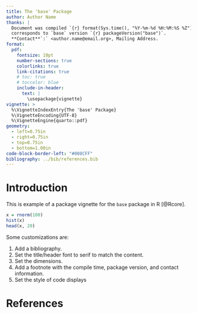 ```yaml
---
title: The 'base' Package
author: Author Name
thanks: |
  Document was compiled `{r} format(Sys.time(), "%Y-%m-%d %H:%M:%S %Z")` and
  corresponds to `base` version `{r} packageVersion("base")`.
  **Contact**`:` <author.name@email.org>, Mailing Address.
format:
  pdf:
    fontsize: 10pt
    number-sections: true
    colorlinks: true
    link-citations: true
    # toc: true
    # toccolor: blue
    include-in-header:
      text: |
        \usepackage{vignette}
vignette: >
  %\VignetteIndexEntry{The 'base' Package}
  %\VignetteEncoding{UTF-8}
  %\VignetteEngine{quarto::pdf}
geometry:
  - left=0.75in
  - right=0.75in
  - top=0.75in
  - bottom=1.00in
code-block-border-left: "#008CFF"
bibliography: ../bib/references.bib
---
```


# Introduction

This is example of a package vignette for the `base` package in R [@Rcore].

```r
x = rnorm(100)
hist(x)
head(x, 20)
```

Some customizations are:

1. Add a bibliography.
1. Set the title/header font to serif to match the content.
1. Set the dimensions.
1. Add a footnote with the compile time, package version, and contact information.
1. Set the style of code displays

# References {-}

